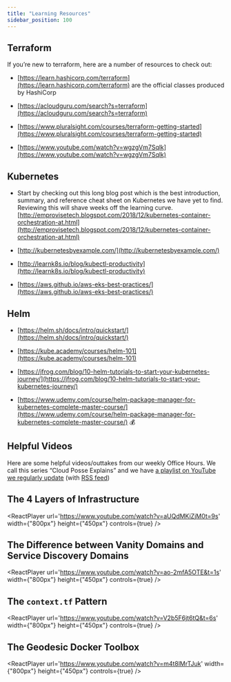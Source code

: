```yaml
---
title: "Learning Resources"
sidebar_position: 100
---
```



## Terraform
If you’re new to terraform, here are a number of resources to check out:

- [https://learn.hashicorp.com/terraform](https://learn.hashicorp.com/terraform) are the official classes produced by HashiCorp

- [https://acloudguru.com/search?s=terraform](https://acloudguru.com/search?s=terraform)

- [https://www.pluralsight.com/courses/terraform-getting-started](https://www.pluralsight.com/courses/terraform-getting-started)

- [https://www.youtube.com/watch?v=wgzgVm7Sqlk](https://www.youtube.com/watch?v=wgzgVm7Sqlk)

## Kubernetes
- Start by checking out this long blog post which is the best introduction, summary, and reference cheat sheet on Kubernetes we have yet to find. Reviewing this will shave weeks off the learning curve.
[http://emprovisetech.blogspot.com/2018/12/kubernetes-container-orchestration-at.html](http://emprovisetech.blogspot.com/2018/12/kubernetes-container-orchestration-at.html)

- [http://kubernetesbyexample.com/](http://kubernetesbyexample.com/)

- [http://learnk8s.io/blog/kubectl-productivity](http://learnk8s.io/blog/kubectl-productivity)

- [https://aws.github.io/aws-eks-best-practices/](https://aws.github.io/aws-eks-best-practices/)

## Helm
- [https://helm.sh/docs/intro/quickstart/](https://helm.sh/docs/intro/quickstart/)

- [https://kube.academy/courses/helm-101](https://kube.academy/courses/helm-101)

- [https://jfrog.com/blog/10-helm-tutorials-to-start-your-kubernetes-journey/](https://jfrog.com/blog/10-helm-tutorials-to-start-your-kubernetes-journey/)

- [https://www.udemy.com/course/helm-package-manager-for-kubernetes-complete-master-course/](https://www.udemy.com/course/helm-package-manager-for-kubernetes-complete-master-course/)  💰

## Helpful Videos

Here are some helpful videos/outtakes from our weekly Office Hours. We call this series “Cloud Posse Explains” and we have [a playlist on YouTube we regularly update](https://www.youtube.com/playlist?list=PLhRztDM6Uvnf40vPxs9nP09ZTr7tQQ96_) (with [RSS feed](https://www.youtube.com/feeds/videos.xml?playlist_id=PLhRztDM6Uvnf40vPxs9nP09ZTr7tQQ96_))

## The 4 Layers of Infrastructure

<ReactPlayer
    url='https://www.youtube.com/watch?v=aUQdMKiZjM0t=9s'
    width={"800px"}
    height={"450px"}
    controls={true} />

## The Difference between Vanity Domains and Service Discovery Domains

<ReactPlayer
    url='https://www.youtube.com/watch?v=ao-2mfA5OTE&t=1s'
    width={"800px"}
    height={"450px"}
    controls={true} />

## The `context.tf` Pattern

<ReactPlayer
    url='https://www.youtube.com/watch?v=V2b5F6jt6tQ&t=6s'
    width={"800px"}
    height={"450px"}
    controls={true} />

## The Geodesic Docker Toolbox

<ReactPlayer
    url='https://www.youtube.com/watch?v=m4t8lMrTJuk'
    width={"800px"}
    height={"450px"}
    controls={true} />
